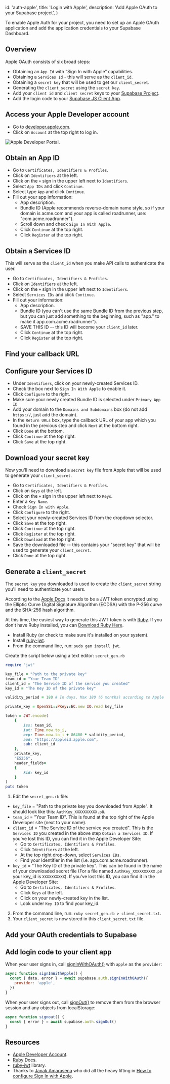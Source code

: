 
  id: 'auth-apple',
  title: 'Login with Apple',
  description: 'Add Apple OAuth to your Supabase project',
}

To enable Apple Auth for your project, you need to set up an Apple OAuth application and add the application credentials to your Supabase Dashboard.

## Overview

Apple OAuth consists of six broad steps:

- Obtaining an `App Id` with “Sign In with Apple” capabilities.
- Obtaining a `Services Id` - this will serve as the `client_id`.
- Obtaining a `secret key` that will be used to get our `client_secret`.
- Generating the `client_secret` using the `secret key`.
- Add your `client id` and `client secret` keys to your [Supabase Project](https://app.supabase.com).
- Add the login code to your [Supabase JS Client App](https://github.com/supabase/supabase-js).

## Access your Apple Developer account

- Go to [developer.apple.com](https://developer.apple.com).
- Click on `Account` at the top right to log in.

![Apple Developer Portal.](/docs/img/guides/auth-apple/apple-developer-portal.png)

## Obtain an App ID

- Go to `Certificates, Identifiers & Profiles`.
- Click on `Identifiers` at the left.
- Click on the `+` sign in the upper left next to `Identifiers`.
- Select `App IDs` and click `Continue`.
- Select type `App` and click `Continue`.
- Fill out your app information:
  - App description.
  - Bundle ID (Apple recommends reverse-domain name style, so if your domain is acme.com and your app is called roadrunner, use: "com.acme.roadrunner").
  - Scroll down and check `Sign In With Apple`.
  - Click `Continue` at the top right.
  - Click `Register` at the top right.

## Obtain a Services ID

This will serve as the `client_id` when you make API calls to authenticate the user.

- Go to `Certificates, Identifiers & Profiles`.
- Click on `Identifiers` at the left.
- Click on the `+` sign in the upper left next to `Identifiers`.
- Select `Services IDs` and click `Continue`.
- Fill out your information:
  - App description.
  - Bundle ID (you can't use the same Bundle ID from the previous step, but you can just add something to the beginning, such as "app." to make it app.com.acme.roadrunner").
  - SAVE THIS ID -- this ID will become your `client_id` later.
  - Click `Continue` at the top right.
  - Click `Register` at the top right.

## Find your callback URL

<SocialProviderSetup provider="Apple" />

## Configure your Services ID

- Under `Identifiers`, click on your newly-created Services ID.
- Check the box next to `Sign In With Apple` to enable it.
- Click `Configure` to the right.
- Make sure your newly created Bundle ID is selected under `Primary App ID`
- Add your domain to the `Domains and Subdomains` box (do not add `https://`, just add the domain).
- In the `Return URLs` box, type the callback URL of your app which you found in the previous step and click `Next` at the bottom right.
- Click `Done` at the bottom.
- Click `Continue` at the top right.
- Click `Save` at the top right.

## Download your secret key

Now you'll need to download a `secret key` file from Apple that will be used to generate your `client_secret`.

- Go to `Certificates, Identifiers & Profiles`.
- Click on `Keys` at the left.
- Click on the `+` sign in the upper left next to `Keys`.
- Enter a `Key Name`.
- Check `Sign In with Apple`.
- Click `Configure` to the right.
- Select your newly-created Services ID from the dropdown selector.
- Click `Save` at the top right.
- Click `Continue` at the top right.
- Click `Register` at the top right.
- Click `Download` at the top right.
- Save the downloaded file -- this contains your "secret key" that will be used to generate your `client_secret`.
- Click `Done` at the top right.

## Generate a `client_secret`

The `secret key` you downloaded is used to create the `client_secret` string you'll need to authenticate your users.

According to the [Apple Docs](https://developer.apple.com/documentation/signinwithapplerestapi/generate_and_validate_tokens) it needs to be a JWT
token encrypted using the Elliptic Curve Digital Signature Algorithm (ECDSA) with the P-256 curve and the SHA-256 hash algorithm.

At this time, the easiest way to generate this JWT token is with [Ruby](https://www.ruby-lang.org/en/).
If you don't have Ruby installed, you can [Download Ruby Here](https://www.ruby-lang.org/en/downloads).

- Install Ruby (or check to make sure it's installed on your system).
- Install [ruby-jwt](https://github.com/jwt/ruby-jwt).
- From the command line, run: `sudo gem install jwt`.

Create the script below using a text editor: `secret_gen.rb`

```ruby
require "jwt"

key_file = "Path to the private key"
team_id = "Your Team ID"
client_id = "The Service ID of the service you created"
key_id = "The Key ID of the private key"

validity_period = 180 # In days. Max 180 (6 months) according to Apple docs.

private_key = OpenSSL::PKey::EC.new IO.read key_file

token = JWT.encode(
	{
		iss: team_id,
		iat: Time.now.to_i,
		exp: Time.now.to_i + 86400 * validity_period,
		aud: "https://appleid.apple.com",
		sub: client_id
	},
	private_key,
	"ES256",
	header_fields=
	{
		kid: key_id
	}
)
puts token
```

1. Edit the `secret_gen.rb` file:

- `key_file` = "Path to the private key you downloaded from Apple". It should look like this: `AuthKey_XXXXXXXXXX.p8`.
- `team_id` = "Your Team ID". This is found at the top right of the Apple Developer site (next to your name).
- `client_id` = "The Service ID of the service you created". This is the `Services ID` you created in the above step `Obtain a Services ID`. If you've lost this ID, you can find it in the Apple Developer Site:
  - Go to `Certificates, Identifiers & Profiles`.
  - Click `Identifiers` at the left.
  - At the top right drop-down, select `Services IDs`.
  - Find your Identifier in the list (i.e. app.com.acme.roadrunner).
- `key_id` = "The Key ID of the private key". This can be found in the name of your downloaded secret file (For a file named `AuthKey_XXXXXXXXXX.p8` your key_id is `XXXXXXXXXX`). If you've lost this ID, you can find it in the Apple Developer Site:
  - Go to `Certificates, Identifiers & Profiles`.
  - Click `Keys` at the left.
  - Click on your newly-created key in the list.
  - Look under `Key ID` to find your key_id.

2. From the command line, run: `ruby secret_gen.rb > client_secret.txt`.
3. Your `client_secret` is now stored in this `client_secret.txt` file.

## Add your OAuth credentials to Supabase

<SocialProviderSettingsSupabase provider="Apple" />

## Add login code to your client app

When your user signs in, call [signInWithOAuth()](/docs/reference/javascript/auth-signinwithoauth) with `apple` as the `provider`:

```js
async function signInWithApple() {
  const { data, error } = await supabase.auth.signInWithOAuth({
    provider: 'apple',
  })
}
```

When your user signs out, call [signOut()](/docs/reference/javascript/auth-signout) to remove them from the browser session and any objects from localStorage:

```js
async function signout() {
  const { error } = await supabase.auth.signOut()
}
```

## Resources

- [Apple Developer Account](https://developer.apple.com).
- [Ruby](https://www.ruby-lang.org/en/) Docs.
- [ruby-jwt](https://github.com/jwt/ruby-jwt) library.
- Thanks to [Janak Amarasena](https://medium.com/@janakda) who did all the heavy lifting in [How to configure Sign In with Apple](https://medium.com/identity-beyond-borders/how-to-configure-sign-in-with-apple-77c61e336003).


